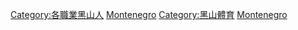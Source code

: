 [[Category:各職業黑山人|Category:各職業黑山人]]
[[Category:各國運動員|Montenegro]]
[[Category:黑山體育|Category:黑山體育]]
[[Category:歐洲運動員|Montenegro]]